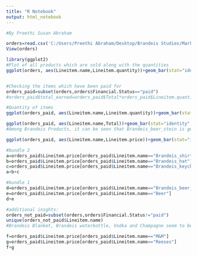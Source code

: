 ---
title: "R Notebook"
output: html_notebook
---

```{r}
#By Preethi Susan Abraham

orders=read.csv('C:/Users/Preethi Abraham/Desktop/Brandeis Studies/Marketing Analytics/Orders.csv')
View(orders)

library(ggplot2)
#Plot of all products which are sold along with the quantities
ggplot(orders, aes(Lineitem.name,Lineitem.quantity))+geom_bar(stat="identity", position=position_dodge())+coord_flip()


#Checking the items which have been paid for
orders_paid=subset(orders,orders$Financial.Status=="paid")
#orders_paid$total_earned=orders_paid$Total*orders_paid$Lineitem.quantity

#Quantity of items 
ggplot(orders_paid, aes(Lineitem.name,Lineitem.quantity))+geom_bar(stat="identity", position=position_dodge())+coord_flip()

ggplot(orders_paid, aes(Lineitem.name,Total))+geom_bar(stat="identity", position=position_dodge())+coord_flip()
#Among Brandeis Products, it can be seen that Brandeis_beer_stein is generating the most amount of money from customers. This is followed by Whiskey and M&Ms. So the "Hero Product" could be the beer stein

ggplot(orders_paid, aes(Lineitem.name,Lineitem.price))+geom_bar(stat="identity", position=position_dodge())+coord_flip()

#bundle 2
a=orders_paid$Lineitem.price[orders_paid$Lineitem.name=="Brandeis_shirt"]
b=orders_paid$Lineitem.price[orders_paid$Lineitem.name=="Brandeis_hat"]
c=orders_paid$Lineitem.price[orders_paid$Lineitem.name=="Brandeis_keychain"]
a+b+c

#bundle 1
d=orders_paid$Lineitem.price[orders_paid$Lineitem.name=="Brandeis_beer_stein"]
e=orders_paid$Lineitem.price[orders_paid$Lineitem.name=="Beer"]
d+e

#additional insghts:
orders_not_paid=subset(orders,orders$Financial.Status!="paid")
unique(orders_not_paid$Lineitem.name)
#Brandeis Blanket, Brandeis waterbottle, Vodka and Champagne seem to be the items which are refunded or have no record of whether it has been paid for or not

f=orders_paid$Lineitem.price[orders_paid$Lineitem.name=="M&M"]
g=orders_paid$Lineitem.price[orders_paid$Lineitem.name=="Reeses"]
f+g
```

